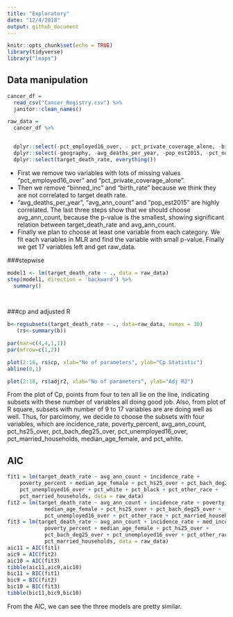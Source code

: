 ```yaml
---
title: "Exploratory"
date: "12/4/2018"
output: github_document
---
```


```r
knitr::opts_chunk$set(echo = TRUE)
library(tidyverse)
library("leaps")
```

## Data manipulation



```r
cancer_df =
  read_csv("Cancer_Registry.csv") %>% 
  janitor::clean_names()

raw_data =
  cancer_df %>%


  dplyr::select(-pct_employed16_over, - pct_private_coverage_alone, -binned_inc) %>% 
  dplyr::select(-geography, -avg_deaths_per_year, -pop_est2015, -pct_no_hs18_24 , -pct_hs18_24 , -pct_bach_deg18_24, -pct_some_col18_24, -median_age, -pct_private_coverage, -pct_public_coverage, -pct_public_coverage_alone, -percent_married , -birth_rate) %>% 
  dplyr::select(target_death_rate, everything()) 

```

* First we remove two variables with lots of missing values "pct_employed16_over" and "pct_private_coverage_alone".
* Then we remove "binned_inc" and "birth_rate" because we think they are not correlated to target death rate.
* "avg_deaths_per_year",  "avg_ann_count" and "pop_est2015" are highly correlated. The last three steps show that we should choose avg_ann_count, because the p-value is the smallest, showing significant relation between target_death_rate and avg_ann_count.
* Finally we plan to choose at least one variable from each category. We fit each variables in MLR and find the variable with small p-value. Finally we get 17 variables left and get raw_data.

###stepwise
```r
model1 <- lm(target_death_rate ~ ., data = raw_data)
step(model1, direction = 'backward') %>%
  summary() 

  
```

###cp and adjusted R
```r
b<-regsubsets(target_death_rate ~ ., data=raw_data, nvmax = 30)
   (rs<-summary(b))

par(mar=c(4,4,1,1))
par(mfrow=c(1,2))

plot(2:18, rs$cp, xlab="No of parameters", ylab="Cp Statistic")
abline(0,1)

plot(2:18, rs$adjr2, xlab="No of parameters", ylab="Adj R2")

```
From the plot of Cp, points from four to ten all lie on the line, indicating subsets with these number of variables all doing good job. Also, from  plot of R square, subsets with number of 9 to 17 variables are are doing well as well. Thus, for parcimony, we decide to choose the subsets with four variables, which are incidence_rate, poverty_percent, avg_ann_count, pct_hs25_over, pct_bach_deg25_over, pct_unemployed16_over, pct_married_households, median_age_female, and pct_white.

## AIC ##

```r
fit1 = lm(target_death_rate ~ avg_ann_count + incidence_rate + 
    poverty_percent + median_age_female + pct_hs25_over + pct_bach_deg25_over + 
    pct_unemployed16_over + pct_white + pct_black + pct_other_race + 
    pct_married_households, data = raw_data)
fit2 = lm(target_death_rate ~ avg_ann_count + incidence_rate + poverty_percent + 
            median_age_female + pct_hs25_over + pct_bach_deg25_over + 
            pct_unemployed16_over + pct_other_race + pct_married_households, data = raw_data)
fit3 = lm(target_death_rate ~ avg_ann_count + incidence_rate + med_income + 
            poverty_percent + median_age_female + pct_hs25_over + 
            pct_bach_deg25_over + pct_unemployed16_over + pct_other_race + 
            pct_married_households, data = raw_data)
aic11 = AIC(fit1)
aic9 = AIC(fit2)
aic10 = AIC(fit3)
tibble(aic11,aic9,aic10)
bic11 = BIC(fit1)
bic9 = BIC(fit2)
bic10 = BIC(fit3)
tibble(bic11,bic9,bic10)
```
From the AIC, we can see the three models are pretty similar. 
